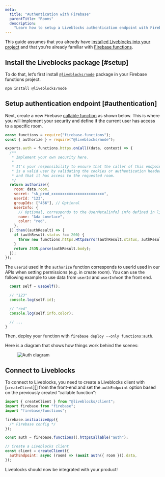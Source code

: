 ```yaml
---
meta:
  title: "Authentication with Firebase"
  parentTitle: "Rooms"
  description:
    "Learn how to setup a Liveblocks authentication endpoint with Firebase"
---
```


This guide assumes that you already have
[installed Liveblocks into your project](/docs/get-started/javascript) and that
you’re already familiar with
[Firebase functions](https://firebase.google.com/docs/functions/get-started).

## Install the Liveblocks package [#setup]

To do that, let’s first install [`@liveblocks/node`][] package in your Firebase
functions project.

```bash
npm install @liveblocks/node
```

## Setup authentication endpoint [#authentication]

Next, create a new Firebase
[callable function](https://firebase.google.com/docs/functions/callable) as
shown below. This is where you will implement your security and define if the
current user has access to a specific room.

```js
const functions = require("firebase-functions");
const { authorize } = require("@liveblocks/node");

exports.auth = functions.https.onCall((data, context) => {
  /**
   * Implement your own security here.
   *
   * It's your responsibility to ensure that the caller of this endpoint
   * is a valid user by validating the cookies or authentication headers
   * and that it has access to the requested room.
   */
  return authorize({
    room: data.room,
    secret: "sk_prod_xxxxxxxxxxxxxxxxxxxxxxxx",
    userId: "123",
    groupIds: ["456"], // Optional
    userInfo: {
      // Optional, corresponds to the UserMeta[info] info defined in liveblocks.config.ts
      name: "Ada Lovelace",
      color: "red",
    },
  }).then((authResult) => {
    if (authResult.status !== 200) {
      throw new functions.https.HttpsError(authResult.status, authResult.body);
    }
    return JSON.parse(authResult.body);
  });
});
```

The `userId` used in the `authorize` function corresponds to userId used in our
APIs when setting permissions (e.g. in create room). You can use the following
example to use data from `userId` and `userInfo`on the front end.

```ts
  const self = useSelf();

  // "123"
  console.log(self.id);

  // "red"
  console.log(self.info.color);

  // ...
}
```

Then, deploy your function with `firebase deploy --only functions:auth`.

Here is a diagram that shows how things work behind the scenes:

<Figure highlight={false}>
  <Image
    src="/images/docs/auth-diagram.svg"
    alt="Auth diagram"
    width={730}
    height={504}
    quality={90}
  />
</Figure>

## Connect to Liveblocks

To connect to Liveblocks, you need to create a Liveblocks client with
[`createClient`][] from the front-end and set the `authEndpoint` option based on
the previously created “callable function”:

```js
import { createClient } from "@liveblocks/client";
import firebase from "firebase";
import "firebase/functions";

firebase.initializeApp({
  /* Firebase config */
});

const auth = firebase.functions().httpsCallable("auth");

// Create a Liveblocks client
const client = createClient({
  authEndpoint: async (room) => (await auth({ room })).data,
});
```

Liveblocks should now be integrated with your product!

[`@liveblocks/node`]: /docs/api-reference/liveblocks-node

